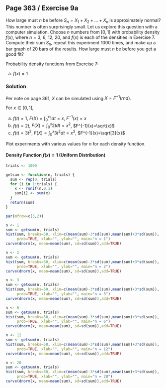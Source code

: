 
## Page 363 / Exercise 9a

How large must $n$ be before $S_n = X_1+X_2+...+X_n$ is approximately normal?
This number is often surprisingly small. Let us explore this question with a
computer simulation. Choose $n$ numbers from $[0, 1]$ with probability density
$f(x)$, where $n = 3$, $6$, $12$, $20$, and $f(x)$ is each of the densities in Exercise 7.
Compute their sum $S_n$, repeat this experiment 1000 times, and make up a
bar graph of 20 bars of the results. How large must $n$ be before you get a
good fit?

Probability density functions from Exercise 7:

a. $f(x) = 1$

### Solution

Per note on page 361, $X$ can be simulated using $X=F^{-1}(rnd)$.

For $x \in [0,1]$,

a. $f(t) = 1$, $F(X)=\int_{0}^{x} 1 dt = x$, $F^{-1}(x)=x$
b. $f(t) = 2t$, $F(X)=\int_{0}^{x} 2t dt = x^2$, $F^{-1}(x)=\sqrt{x}$
c. $f(t) = 3t^2$, $F(X)=\int_{0}^{x} 3t^2 dt = x^3$, $F^{-1}(x)=\sqrt[3]{x}$

Plot experiments with various values for $n$ for each density function. 

#### Density Function $f(x) = 1$ (Uniform Distribution)

```{r}
trials <- 1000

getsum <- function(n, trials) {
  sum <- rep(0, trials)
  for (i in 1:trials) {
    x <- runif(n,0,1)
    sum[i] <- sum(x)
  }
  return(sum)
}

par(mfrow=c(3,2))

n <- 1
sum <- getsum(n, trials)
hist(sum, breaks=50, xlim=c(mean(sum)-3*sd(sum),mean(sum)+3*sd(sum)), 
     prob=TRUE, xlab="", ylab="", main="n = 1")
curve(dnorm(x, mean=mean(sum), sd=sd(sum)),add=TRUE)

n <- 2
sum <- getsum(n, trials)
hist(sum, breaks=50, xlim=c(mean(sum)-3*sd(sum),mean(sum)+3*sd(sum)), 
     prob=TRUE, xlab="", ylab="", main="n = 2")
curve(dnorm(x, mean=mean(sum), sd=sd(sum)),add=TRUE)

n <- 3
sum <- getsum(n, trials)
hist(sum, breaks=50, xlim=c(mean(sum)-3*sd(sum),mean(sum)+3*sd(sum)), 
     prob=TRUE, xlab="", ylab="", main="n = 3")
curve(dnorm(x, mean=mean(sum), sd=sd(sum)),add=TRUE)

n <- 6
sum <- getsum(n, trials)
hist(sum, breaks=50, xlim=c(mean(sum)-3*sd(sum),mean(sum)+3*sd(sum)), 
     prob=TRUE, xlab="", ylab="", main="n = 6")
curve(dnorm(x, mean=mean(sum), sd=sd(sum)),add=TRUE)

n <- 12
sum <- getsum(n, trials)
hist(sum, breaks=50, xlim=c(mean(sum)-3*sd(sum),mean(sum)+3*sd(sum)), 
     prob=TRUE, xlab="", ylab="", main="n = 12")
curve(dnorm(x, mean=mean(sum), sd=sd(sum)),add=TRUE)

n <- 20
sum <- getsum(n, trials)
hist(sum, breaks=50, xlim=c(mean(sum)-3*sd(sum),mean(sum)+3*sd(sum)), 
     prob=TRUE, xlab="", ylab="", main="n = 20")
curve(dnorm(x, mean=mean(sum), sd=sd(sum)),add=TRUE)
```
